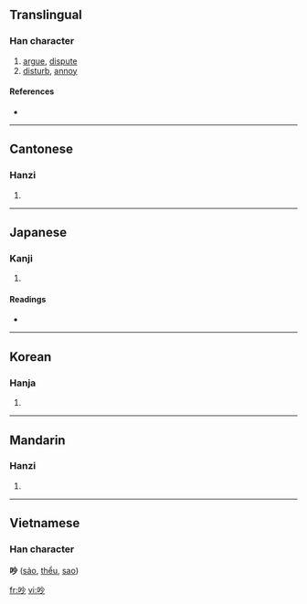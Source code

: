 ==Translingual==

===Han character===
{{Han char|rn=30|rad=口|as=04|sn=7|four=6902<sub>0</sub>|canj=口火竹 (RFH)}}

# [[argue]], [[dispute]]
# [[disturb]], [[annoy]]

====References====
* {{Han ref|kx=0179.080|dkj=03368|dj=0397.020|hdz=10588.080|uh=5435|ud=21557|bh=A76E|bd=42862}}

----

==Cantonese==

===Hanzi===
{{yue-hanzi|jyut=|y=chaau2}}

# {{defn|Cantonese}}

----

==Japanese==

===Kanji===
{{ja-kanji|grade=|rs=口04}}

# {{defn|Japanese}}

====Readings====
* {{ja-readings|on=[[びょう]] (byō), [[みょう]] (myō), [[そう]] (sō), [[っよう]] (syō)|kun=[[さえずる]] (saezuru), [[こえ]] (koe)}}

----

==Korean==

===Hanja===
{{ko-hanja|hangeul=[[묘]], [[초]]|rv=myo, cho|mr=myo, ch'o}}

# {{defn|Korean}}

----

==Mandarin==

===Hanzi===
{{cmn-hanzi|pin=[[chǎo]] ([[chao3]])|wg=ch'ao<sup>3</sup>}}

# {{defn|Mandarin}}

----

==Vietnamese==
===Han character===
'''吵''' ([[sảo]], [[thểu]], [[sao]])

[[fr:吵]]
[[vi:吵]]